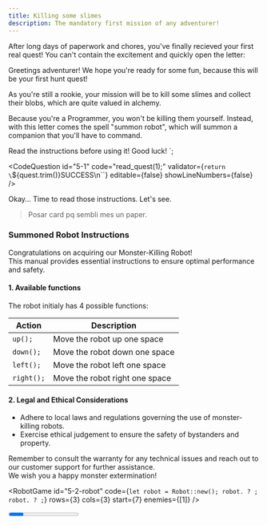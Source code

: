 ```yaml
---
title: Killing some slimes
description: The mandatory first mission of any adventurer!
---
```



After long days of paperwork and chores, you've finally recieved your first real quest!
You can't contain the excitement and quickly open the letter:

Greetings adventurer!
We hope you're ready for some fun, because this will be your first hunt quest!

As you're still a rookie, your mission will be to kill some slimes and collect their blobs, which are quite valued in alchemy.

Because you're a Programmer, you won't be killing them yourself.
Instead, with this letter comes the spell "summon robot", which will summon a companion that you'll have to command.

Read the instructions before using it!
Good luck!
`;

<CodeQuestion
  id="5-1"
  code="read_quest(1);"
  validator={`return \`${quest.trim()}SUCCESS\n\``}
  editable={false}
  showLineNumbers={false}
/>

<Checkpoint id="5-1">
Okay... Time to read those instructions.  
Let's see.

> Posar card pq sembli mes un paper.

### Summoned Robot Instructions
Congratulations on acquiring our Monster-Killing Robot!  
This manual provides essential instructions to ensure optimal performance and safety.

#### 1. Available functions
The robot initialy has 4 possible functions:

| Action    | Description                    |
| --------- | ------------------------------ |
| `up();`    | Move the robot up one space    |
| `down();`  | Move the robot down one space  |
| `left();`  | Move the robot left one space  |
| `right();` | Move the robot right one space |


#### 2. Legal and Ethical Considerations
- Adhere to local laws and regulations governing the use of monster-killing robots.
- Exercise ethical judgement to ensure the safety of bystanders and property.

Remember to consult the warranty for any technical issues and reach out to our customer support for further assistance.  
We wish you a happy monster extermination!


<RobotGame 
  id="5-2-robot" 
  code={`
let robot = Robot::new();
robot. ? ;
robot. ? ;
`}
  rows={3} 
  cols={3} 
  start={7} 
  enemies={[1]} 
/>
</Checkpoint>

<Progress id="5" />
